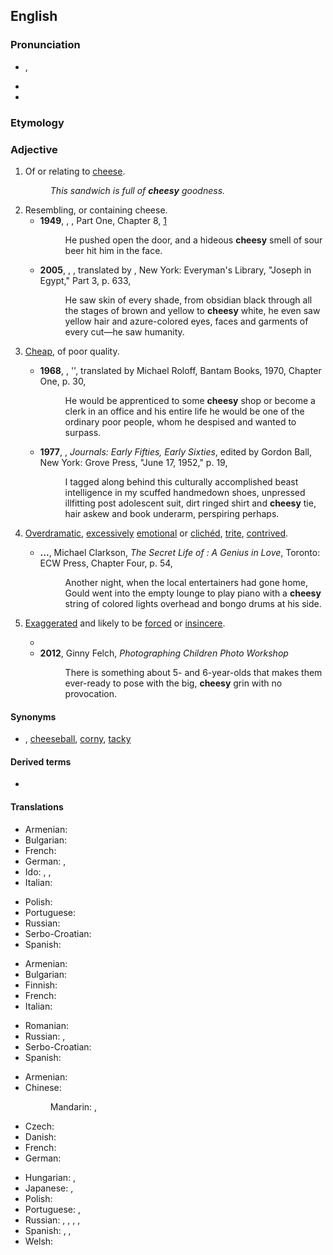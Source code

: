 ==English==

===Pronunciation===
* {{enPR|chēʹzē}}, {{IPA|/ˈtʃiːzi/|lang=en}}
* {{rhymes|iːzi|lang=en}}
* {{homophones|lang=en|cheezie}}

===Etymology===
{{suffix|cheese|y|lang=en}}

===Adjective===
{{en-adj|er}}

# Of or relating to [[cheese]].
#: ''This sandwich is full of '''cheesy''' goodness.''
# Resembling, or containing cheese.
#* '''1949''', {{w|George Orwell}}, ''{{w|Nineteen Eighty-Four}}'', Part One, Chapter 8, [http://www.gutenberg.net.au/ebooks01/0100021h.html]
#*: He pushed open the door, and a hideous '''cheesy''' smell of sour beer hit him in the face.
#* '''2005''', {{w|Thomas Mann}}, ''{{w|Joseph and His Brothers}}'', translated by {{w|John E. Woods}}, New York: Everyman's Library, "Joseph in Egypt," Part 3, p. 633,
#*: He saw skin of every shade, from obsidian black through all the stages of brown and yellow to '''cheesy''' white, he even saw yellow hair and azure-colored eyes, faces and garments of every cut—he saw humanity.
#: {{ux|en|a '''cheesy''' flavor'';&nbsp; '''cheesy''' nachos}}
#: {{ux|en|I like pizzas with a '''cheesy''' crust.}}
# {{lb|en|informal}} [[cheap|Cheap]], of poor quality.
#* '''1968''', {{w|Hermann Hesse}}, ''{{w|Beneath the Wheel}}, translated by Michael Roloff, Bantam Books, 1970, Chapter One, p. 30,
#*: He would be apprenticed to some '''cheesy''' shop or become a clerk in an office and his entire life he would be one of the ordinary poor people, whom he despised and wanted to surpass.
#* '''1977''', {{w|Allen Ginsberg}}, ''Journals: Early Fifties, Early Sixties'', edited by Gordon Ball, New York: Grove Press, "June 17, 1952," p. 19,
#*: I tagged along behind this culturally accomplished beast intelligence in my scuffed handmedown shoes, unpressed illfitting post adolescent suit, dirt ringed shirt and '''cheesy''' tie, hair askew and book underarm, perspiring perhaps.
# {{lb|en|informal}} [[overdramatic|Overdramatic]], [[excessively]] [[emotional]] or [[clichéd]], [[trite]], [[contrived]].
#* '''...''', Michael Clarkson, ''The Secret Life of {{w|Glenn Gould}}: A Genius in Love'', Toronto: ECW Press, Chapter Four, p. 54,
#*: Another night, when the local entertainers had gone home, Gould went into the empty lounge to play piano with a '''cheesy''' string of colored lights overhead and bongo drums at his side.
#: {{ux|en|a '''cheesy''' song;&nbsp; a '''cheesy''' movie}}
# {{qualifier|of a smile or grin}} [[exaggerated|Exaggerated]] and likely to be [[forced]] or [[insincere]].
#* {{quote-text|year=2008|author=Jeff Spanke|title=Second Hand Out|page=86|passage=Needless to say, toward the end of Martin's first term, the relationship he once enjoyed with President Waverly had evolved into a slapdash charade of cheap promises and '''cheesy''' smiles.}}
#* '''2012''', Ginny Felch, ''Photographing Children Photo Workshop''
#*: There is something about 5- and 6-year-olds that makes them ever-ready to pose with the big, '''cheesy''' grin with no provocation.

====Synonyms====
* {{sense|of poor quality through being overdramatic, excessively emotional or clichéd, trite, contrived, shoddy}}, [[cheeseball]], [[corny]], [[tacky]]

====Derived terms====
* {{l|en|cheesiness}}

====Translations====
{{trans-top|of cheese}}
* Armenian: {{t+|hy|պանրային|sc=Armn}}
* Bulgarian: {{t|bg|от сирене}}
* French: {{t+|fr|fromageux}}
* German: {{t+|de|käsig}}, {{t+|de|Käse|alt=Käse-}}
* Ido: {{t+|io|fromajala}}, {{t+|io|fromajoza}}, {{t+|io|fromajatra}}
* Italian: {{t+|it|caseoso}}
{{trans-mid}}
* Polish: {{t+|pl|serowy|m}}
* Portuguese: {{t+|pt|caseoso}}
* Russian: {{t+|ru|сы́рный}}
* Serbo-Croatian: {{t+|sh|sirni}}
* Spanish: {{t|es|caseoso}}
{{trans-bottom}}

{{trans-top|resembling cheese}}
* Armenian: {{t+|hy|պանրանման|sc=Armn}}
* Bulgarian: {{t|bg|с вкус на сирене}}
* Finnish: {{t|fi|juustomainen}}
* French: {{t+|fr|fromageux}}
* Italian: {{t+|it|caseoso}}
{{trans-mid}}
* Romanian: {{t+|ro|brânzos}}
* Russian: {{t+|ru|творо́жистый}}, {{t+|ru|казео́зный}}
* Serbo-Croatian: {{t+|sh|sirast}}
* Spanish: {{t|es|caseoso}}
{{trans-bottom}}

{{trans-top|overdramatic, clichéd}}
* Armenian: {{t+|hy|էժանագին|sc=Armn}}
* Chinese:
*: Mandarin: {{t+|cmn|陳腐|sc=Hani}}, {{t+|cmn|陈腐|tr=chénfǔ|sc=Hani}}
* Czech: {{t|cs|kýčovitý|m}}
* Danish: {{t|da|cheesy}}
* French: {{t+|fr|kitsch}}
* German: {{t+|de|kitschig}}
{{trans-mid}}
* Hungarian: {{t+|hu|nyálas}}, {{t+|hu|szirupos}}
* Japanese: {{t|ja|安っぽい|tr=yasuppoi}}, {{t|ja|見掛け倒し|tr=みかけだおしの, mikakedaoshi no|alt=見掛け倒しの|sc=Jpan}}
* Polish: {{t+|pl|kiczowaty|m}}
* Portuguese: {{t+|pt|cafona}}, {{t+|pt|piegas}}
* Russian: {{t+|ru|низкопро́бный}}, {{t+|ru|дрянно́й}}, {{t+|ru|зата́сканный}}, {{t+|ru|изби́тый}}, {{t+|ru|ки́тчевый}}
* Spanish: {{t|es|sensiblero}}, {{t|es|hortera}}, {{t+|es|cursi}}
* Welsh: {{t+|cy|cawslyd}}
{{trans-bottom}}